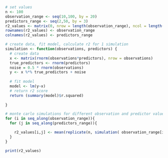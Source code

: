

```r
# set values
n <- 100
observation_range <- seq(10,100, by = 20)
predictors_range <- seq(2,50, by = 3)
r2_values <- matrix(0, nrow = length(observation_range), ncol = length(predictors_range))
rownames(r2_values) <- observation_range
colnames(r2_values) <- predictors_range

# create data, fit model, calculate r2 for 1 simulation
simulation <- function(observations, predictors) {
  # create data
  x <- matrix(rnorm(observations*predictors), nrow = observations)
  true_predictors <- rnorm(predictors)
  noise = 0.5 * rnorm(observations)
  y <- x %*% true_predictors + noise
    
  # fit model
  model <- lm(y~x)
  # return r2 score
  return (summary(model)$r.squared)
  
}

# monte carlo simulations for different observation and predictor values
for (i in seq_along(observation_range)){
  for (j in seq_along(predictors_range)){

    r2_values[i,j] <- mean(replicate(n, simulation( observation_range[i] , predictors_range[j])))
  }
}

print(r2_values)

```

